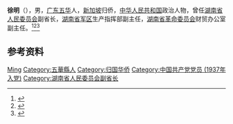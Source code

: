 {{Otheruses|other=名为徐明的其他人物|徐明}}

'''徐明'''（{{bd|1914年||？|}}），男，[[广东|广东]][[五华县|五华]]人，[[新加坡|新加坡]]归侨，[[中华人民共和国|中华人民共和国]]政治人物，曾任[[湖南省人民委员会|湖南省人民委员会]]副省长，[[湖南省军区|湖南省军区]]生产指挥部副主任，[[湖南省革命委员会|湖南省革命委员会]]财贸办公室副主任。<ref>{{Cite book|title=中华人民共和国职官志|author=何虎生, 李耀东, 向常福主编|publisher=中国社会出版社|year=2003|isbn=9787800883934|location=北京|pages=}}</ref><ref>{{Cite book|title=湖南大辞典|author=禹舜主编; 朱益民, 姚洪波, 易延绶等副主编|publisher=新华出版社|year=1995|isbn=|location=北京|pages=}}</ref><ref>{{Cite book|title=湖南百科全书|author=禹舜主编; 洪期钧副主编|publisher=岳麓书社|year=1999|isbn=|location=长沙|pages=}}</ref>

== 参考资料 ==
{{reflist}}

{{中国人物小作品}}

{{Authority control}}
{{DEFAULTSORT:Xu徐}}
[[Category:徐姓|Ming]]
[[Category:五華縣人|Category:五華縣人]]
[[Category:归国华侨|Category:归国华侨]]
[[Category:中国共产党党员_(1937年入党)|Category:中国共产党党员 (1937年入党)]]
[[Category:湖南省人民委员会副省长|Category:湖南省人民委员会副省长]]